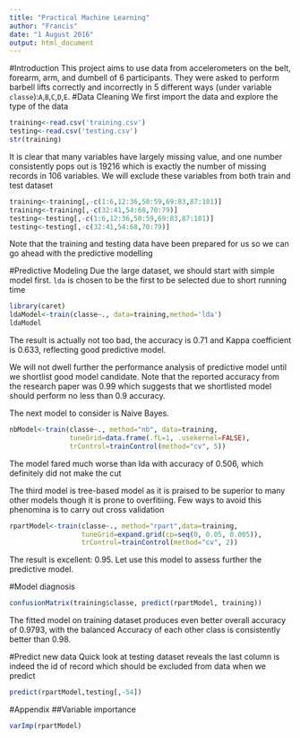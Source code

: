 ```yaml
---
title: "Practical Machine Learning"
author: "Francis"
date: "1 August 2016"
output: html_document
---
```

#Introduction
This project aims to use data from accelerometers on the belt, forearm, arm, and dumbell of 6 participants. They were asked to perform barbell lifts correctly and incorrectly in 5 different ways (under variable `classe`):`A`,`B`,`C`,`D`,`E`.
#Data Cleaning
We first import the data and explore the type of the data 
```r
training<-read.csv('training.csv')
testing<-read.csv('testing.csv')
str(training)
```

It is clear that many variables have largely missing value, and one number consistently pops out is 19216 which is exactly the number of missing records in 106 variables. We will exclude these variables from both train and test dataset

```r
training<-training[,-c(1:6,12:36,50:59,69:83,87:101)]
training<-training[,-c(32:41,54:68,70:79)]
testing<-testing[,-c(1:6,12:36,50:59,69:83,87:101)]
testing<-testing[,-c(32:41,54:68,70:79)]
```

Note that the training and testing data have been prepared for us so we can go ahead with the predictive modelling

#Predictive Modeling
Due the large dataset, we should start with simple model first. `lda` is chosen to be the first to be selected due to short running time

```r
library(caret)
ldaModel<-train(classe~., data=training,method='lda')
ldaModel
```
The result is actually not too bad, the accuracy is 0.71 and Kappa coefficient is 0.633, reflecting good predictive model.

We will not dwell further the performance analysis of predictive model until we shortlist good model candidate. Note that the reported accuracy from the research paper was 0.99 which suggests that we shortlisted model should perform no less than 0.9 accuracy.

The next model to consider is Naive Bayes. 

```r
nbModel<-train(classe~., method="nb", data=training,
               tuneGrid=data.frame(.fL=1, .usekernel=FALSE),
               trControl=trainControl(method="cv", 5))
```

The model fared much worse than lda with accuracy of 0.506, which definitely did not make the cut

The third model is tree-based model as it is praised to be superior to many other models though it is prone to overfitiing. Few ways to avoid this phenomina is to carry out cross validation 

```r
rpartModel<-train(classe~., method="rpart",data=training,
                  tuneGrid=expand.grid(cp=seq(0, 0.05, 0.005)),
                  trControl=trainControl(method="cv", 2))

```
The result is excellent: 0.95. Let use this model to assess further the predictive model.

#Model diagnosis
```r
confusionMatrix(training$classe, predict(rpartModel, training))
```

The fitted model on training dataset produces even better overall accuracy of 0.9793, with the balanced Accuracy of each other class is consistently better than 0.98.

#Predict new data
Quick look at testing dataset reveals the last column is indeed the id of record which should be excluded from data when we predict
```r
predict(rpartModel,testing[,-54])
```

#Appendix
##Variable importance
```r
varImp(rpartModel)
```

